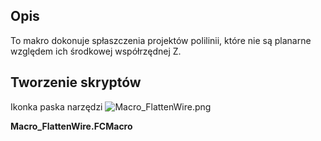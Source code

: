 <languages/>

{{Macro/pl
|Name=FlattenWire
|Icon=Macro_FlattenWire.png
|Description=To makro dokonuje spłaszczenia projektów polilinii, które nie są planarne względem ich środkowej współrzędnej Z.
|Author=Yorik
|Version=1.1
|Date=2021-10-27
|FCVersion=Wszystkie
|Download=[https://wiki.freecad.org/images/2/2f/Macro_FlattenWire.png ToolBar Icon]
}}

<span id="Description"></span>
==Opis==

To makro dokonuje spłaszczenia projektów polilinii, które nie są planarne względem ich środkowej współrzędnej Z.

<span id="Script"></span>
==Tworzenie skryptów==

Ikonka paska narzędzi
[[Image:Macro_FlattenWire.png]]

'''Macro_FlattenWire.FCMacro'''

{{MacroCode|code=
import FreeCAD
obj = FreeCAD.ActiveDocument.ActiveObject
z = 0
for p in obj.Points: z += p.z
z = z/len(obj.Points)
newpoints = []
for p in obj.Points: newpoints.append(FreeCAD.Vector(p.x, p.y, z))
obj.Points = newpoints
}}